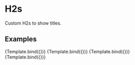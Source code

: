

<Meta title="Design System/Typography/H2" component={H2} />

# H2s

Custom H2s to show titles.

## Examples


<Canvas>
  <Story
    name="Light mode"
    args={{
      mode: "light",
      text: "Example of an header",
    }}
  >
    {Template.bind({})}
  </Story>
  <Story
    name="Light mode with bold"
    args={{
      mode: "light",
      bold: true,
      text: "Example of an header with bold",
    }}
  >
    {Template.bind({})}
  </Story>
  <Story
    name="Dark mode"
    parameters={{ backgrounds: { default: "dark" } }}
    args={{
      mode: "dark",
      text: "Example of an header",
    }}
  >
    {Template.bind({})}
  </Story>
  <Story
    name="Dark mode with bold"
    parameters={{ backgrounds: { default: "dark" } }}
    args={{
      mode: "dark",
      bold: true,
      text: "Example of an header with bold",
    }}
  >
    {Template.bind({})}
  </Story>
</Canvas>
